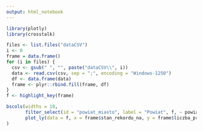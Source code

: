 ```yaml
---
output: html_notebook
---
```

```r
library(plotly)
library(crosstalk)

files <- list.files("dataCSV")
i <- 0
frame = data.frame()
for (i in files) {
  csv <- gsub(" ", "", paste("dataCSV\\", i))
  data <- read.csv(csv, sep = ";", encoding = "Windows-1250")
  df <- data.frame(data)
  frame <- plyr::rbind.fill(frame, df)
}
f <- highlight_key(frame)

bscols(widths = 10,
       filter_select(id = "powiat_miasto", label = "Powiat", f, ~ powiat_miasto),
       plot_ly(data = f, x = frame$stan_rekordu_na, y = frame$liczba_przypadkow, type = 'scatter', mode = 'lines', color = frame$powiat_miasto) %>% layout(title = "Liczba zakażen Covid-19", xaxis = list(title = "data"), yaxis = list(title = "liczba przypadków"))
)
```